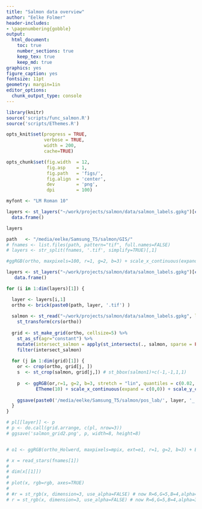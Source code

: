 ```yaml
---
title: "Salmon data overview"
author: "Eelke Folmer"
header-includes:
- \pagenumbering{gobble}
output:
  html_document:
    toc: true
    number_sections: true
    keep_tex: true
    keep_md: true
graphics: yes
figure_caption: yes
fontsize: 11pt
geometry: margin=1in
editor_options: 
  chunk_output_type: console
---
```


```r
library(knitr)
source('scripts/func_salmon.R')
source('scripts/EThemes.R')

opts_knit$set(progress = TRUE, 
              verbose = TRUE, 
              width = 200, 
              cache=TRUE)

opts_chunk$set(fig.width  = 12, 
               fig.asp    = 1,
               fig.path   = 'figs/',
               fig.align  = 'center',
               dev        = 'png',
               dpi        = 100)

myfont <- "LM Roman 10"


```

```r
layers <- st_layers("~/work/projects/salmon/data/salmon_labels.gpkg")[c(1,4)] %>%
  data.frame()

layers
```

```r

path   <- "/media/eelke/Samsung_T5/salmon/GIS/"
# fnames <- list.files(path, pattern="tif", full.names=FALSE)
# layers <- str_split(fnames, '.tif', simplify=TRUE)[,1]

#ggRGB(ortho, maxpixels=100, r=1, g=2, b=3) + scale_x_continuous(expand = c(0,0)) + scale_y_continuous(expand = c(0,0)) + geom_sf(data=salmon_sf)

layers <- st_layers("~/work/projects/salmon/data/salmon_labels.gpkg")[c(1,4)] %>%
   data.frame() 

for (i in 1:dim(layers)[1]) {  

  layer <- layers[i,1]
  ortho <- brick(paste0(path, layer, '.tif') )
  
  salmon <- st_read("~/work/projects/salmon/data/salmon_labels.gpkg", layer = layer) %>%
    st_transform(crs(ortho))
  
  grid <- st_make_grid(ortho, cellsize=5) %>%
    st_as_sf(agr="constant") %>%
    mutate(intersect_salmon = apply(st_intersects(., salmon, sparse = FALSE), 1, any)) %>%
    filter(intersect_salmon) 
  
  for (j in 1:dim(grid)[1]) {
    or <- crop(ortho, grid[j, ])
    s  <- st_crop(salmon, grid[j,]) # st_bbox(salmon1)+c(-1,-1,1,1)
  
    p  <- ggRGB(or,r=1, g=2, b=3, stretch = "lin", quantiles = c(0.02, 0.98)) + geom_sf(data=s, col='black', fill="red", shape=21, size=2) + # limits = matrix(c(0,255,0,255,0,255), ncol=2, by=TRUE)
           ETheme(10) + scale_x_continuous(expand = c(0,0)) + scale_y_continuous(expand = c(0,0))
  
    ggsave(paste0('/media/eelke/Samsung_T5/salmon/pos_lab/', layer, '_',  j, '.png'), p, width=4, height=4)
  }
}

# pl[[layer]] <- p
# p <- do.call(grid.arrange, c(pl, nrow=3))
# ggsave('salmon_grid2.png', p, width=8, height=8)


# o1 <- ggRGB(ortho_Holwerd, maxpixels=mpix, ext=e1, r=1, g=2, b=3) + ETheme(12) + scale_x_continuous(expand = c(0,0)) + scale_y_continuous(expand = c(0,0)) ext=e1,

# x = read_stars(fnames[1])
# 
# dim(x[[1]])
# 
# plot(x, rgb=rgb, axes=TRUE)
# 
# #r = st_rgb(x, dimension=3, use_alpha=FALSE) # now R=6,G=5,B=4,alpha=3
# r = st_rgb(x, dimension=3, use_alpha=FALSE) # now R=6,G=5,B=4,alpha=3  x[,,,c(1,2,3,4)]

  
  
```

